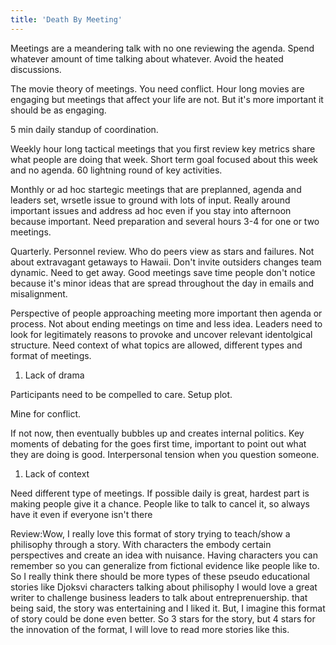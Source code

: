 ```yaml
---
title: 'Death By Meeting'
---
```


Meetings are a meandering talk with no one reviewing the agenda. Spend whatever amount of time talking about whatever. Avoid the heated discussions.

The movie theory of meetings. You need conflict. Hour long movies are engaging but meetings that affect your life are not. But it's more important it should be as engaging.

5 min daily standup of coordination.

Weekly hour long tactical meetings that you first review key metrics share what people are doing that week. Short term goal focused about this week and no agenda. 60 lightning round of key activities.

Monthly or ad hoc startegic meetings that are preplanned, agenda and leaders set, wrsetle issue to ground with lots of input. Really around important issues and address ad hoc even if you stay into afternoon because important. Need preparation and several hours 3-4 for one or two meetings.

Quarterly. Personnel review. Who do peers view as stars and failures. Not about extravagant getaways to Hawaii. Don't invite outsiders changes team dynamic. Need to get away. Good meetings save time people don't notice because it's minor ideas that are spread throughout the day in emails and misalignment.

Perspective of people approaching meeting more important then agenda or process. Not about ending meetings on time and less idea. Leaders need to look for legitimately reasons to provoke and uncover relevant identolgical structure. Need context of what topics are allowed, different types and format of meetings.

1. Lack of drama

Participants need to be compelled to care. Setup plot.

Mine for conflict.

If not now, then eventually bubbles up and creates internal politics. Key moments of debating for the goes first time, important to point out what they are doing is good. Interpersonal tension when you question someone.

1. Lack of context

Need different type of meetings. If possible daily is great, hardest part is making people give it a chance. People like to talk to cancel it, so always have it even if everyone isn't there

Review:Wow, I really love this format of story trying to teach/show a philisophy through a story. With characters the embody certain perspectives and create an idea with nuisance. Having characters you can remember so you can generalize from fictional evidence like people like to. So I really think there should be more types of these pseudo educational stories like Djoksvi characters talking about philisophy I would love a great writer to challenge business leaders to talk about entreprenuership. that being said, the story was entertaining and I liked it. But, I imagine this format of story could be done even better. So 3 stars for the story, but 4 stars for the innovation of the format, I will love to read more stories like this.